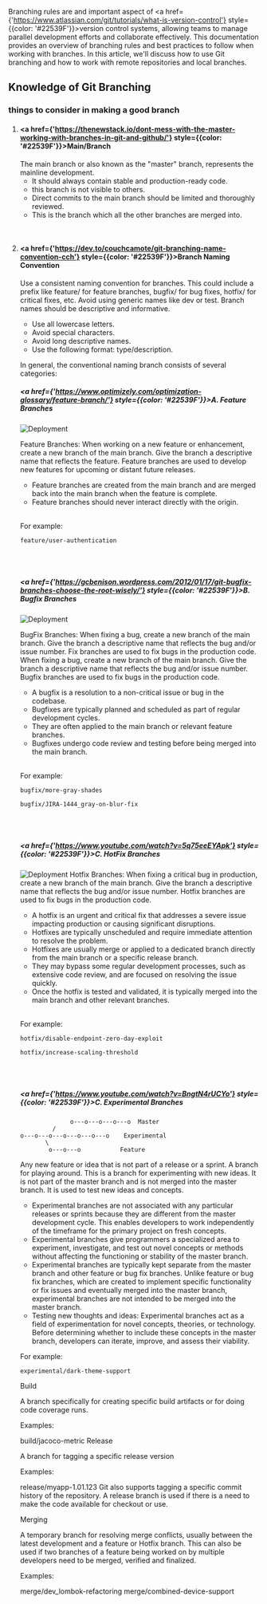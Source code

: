 Branching rules are and important aspect of <a href={'https://www.atlassian.com/git/tutorials/what-is-version-control'} style={{color: '#22539F'}}>version control systems</a>, allowing teams to manage parallel development efforts and collaborate effectively. This documentation provides an overview of branching rules and best practices to follow when working with branches. In this article, we'll discuss how to use Git branching and how to work with remote repositories and local branches.

## Knowledge of Git Branching

### things to consider in making a good branch

1. #### <a href={'https://thenewstack.io/dont-mess-with-the-master-working-with-branches-in-git-and-github/'} style={{color: '#22539F'}}>Main/Branch</a>
    The main branch or also known as the "master" branch, represents the mainline development.
    - It should always contain stable and production-ready code.
    - this branch is not visible to others.
    - Direct commits to the main branch should be limited and thoroughly reviewed.
    - This is the branch which all the other branches are merged into.

<br />

2.  #### <a href={'https://dev.to/couchcamote/git-branching-name-convention-cch'} style={{color: '#22539F'}}>Branch Naming Convention</a>

    Use a consistent naming convention for branches. This could include a prefix like feature/ for feature branches, bugfix/ for bug fixes, hotfix/ for critical fixes, etc. Avoid using generic names like dev or test.
    Branch names should be descriptive and informative.

    -   Use all lowercase letters.
    -   Avoid special characters.
    -   Avoid long descriptive names.
    -   Use the following format: type/description.

    In general, the conventional naming branch consists of several categories:

    ##### <a href={'https://www.optimizely.com/optimization-glossary/feature-branch/'} style={{color: '#22539F'}}>A. Feature Branches</a>

    ![Deployment](/img/branch-rules/FeatureFlow.png)

    Feature Branches: When working on a new feature or enhancement, create a new branch of the main branch. Give the branch a descriptive name that reflects the feature. Feature branches are used to develop new features for upcoming or distant future releases.

    -   Feature branches are created from the main branch and are merged back into the main branch when the feature is complete.
    -   Feature branches should never interact directly with the origin.

    <br />

    For example:

    ```
    feature/user-authentication
    ```

    <br />
    <br />

    ##### <a href={'https://gcbenison.wordpress.com/2012/01/17/git-bugfix-branches-choose-the-root-wisely/'} style={{color: '#22539F'}}>B. Bugfix Branches</a>

    ![Deployment](/img/branch-rules/BugFix.png)

    BugFix Branches: When fixing a bug, create a new branch of the main branch. Give the branch a descriptive name that reflects the bug and/or issue number. Fix branches are used to fix bugs in the production code. When fixing a bug, create a new branch of the main branch. Give the branch a descriptive name that reflects the bug and/or issue number. Bugfix branches are used to fix bugs in the production code.

    -   A bugfix is a resolution to a non-critical issue or bug in the codebase.
    -   Bugfixes are typically planned and scheduled as part of regular development cycles.
    -   They are often applied to the main branch or relevant feature branches.
    -   Bugfixes undergo code review and testing before being merged into the main branch.

    <br />

    For example:

    ```
    bugfix/more-gray-shades
    ```

    ```
    bugfix/JIRA-1444_gray-on-blur-fix
    ```

    <br />
    <br />

    ##### <a href={'https://www.youtube.com/watch?v=5q75eeEYApk'} style={{color: '#22539F'}}>C. HotFix Branches</a>

    ![Deployment](/img/branch-rules/HotFix.png)
    Hotfix Branches: When fixing a critical bug in production, create a new branch of the main branch. Give the branch a descriptive name that reflects the bug and/or issue number. Hotfix branches are used to fix bugs in the production code.

    -   A hotfix is an urgent and critical fix that addresses a severe issue impacting production or causing significant disruptions.
    -   Hotfixes are typically unscheduled and require immediate attention to resolve the problem.
    -   Hotfixes are usually merge or applied to a dedicated branch directly from the main branch or a specific release branch.
    -   They may bypass some regular development processes, such as extensive code review, and are focused on resolving the issue quickly.
    -   Once the hotfix is tested and validated, it is typically merged into the main branch and other relevant branches.

    <br />

    For example:

    ```
    hotfix/disable-endpoint-zero-day-exploit
    ```

    ```
    hotfix/increase-scaling-threshold
    ```

    <br />
    <br />

    ##### <a href={'https://www.youtube.com/watch?v=BngtN4rUCYo'} style={{color: '#22539F'}}>C. Experimental Branches</a>

                      o---o---o---o---o  Master
                 /
        o---o---o---o---o---o---o    Experimental
               \
                o---o---o           Feature


    Any new feature or idea that is not part of a release or a sprint. A branch for playing around. This is a branch for experimenting with new ideas. It is not part of the master branch and is not merged into the master branch. It is used to test new ideas and concepts.

    -   Experimental branches are not associated with any particular releases or sprints because they are different from the master development cycle. This enables developers to work independently of the timeframe for the primary project on fresh concepts.
    -   Experimental branches give programmers a specialized area to experiment, investigate, and test out novel concepts or methods without affecting the functioning or stability of the master branch.
    -   Experimental branches are typically kept separate from the master branch and other feature or bug fix branches. Unlike feature or bug fix branches, which are created to implement specific functionality or fix issues and eventually merged into the master branch, experimental branches are not intended to be merged into the master branch.
    -   Testing new thoughts and ideas: Experimental branches act as a field of experimentation for novel concepts, theories, or technology. Before determining whether to include these concepts in the master branch, developers can iterate, improve, and assess their viability.

    For example:

    ```
    experimental/dark-theme-support
    ```

    Build

    A branch specifically for creating specific build artifacts or for doing code coverage runs.

    Examples:

    build/jacoco-metric
    Release

    A branch for tagging a specific release version

    Examples:

    release/myapp-1.01.123
    Git also supports tagging a specific commit history of the repository. A release branch is used if there is a need to make the code available for checkout or use.

    Merging

    A temporary branch for resolving merge conflicts, usually between the latest development and a feature or Hotfix branch. This can also be used if two branches of a feature being worked on by multiple developers need to be merged, verified and finalized.

    Examples:

    merge/dev_lombok-refactoring
    merge/combined-device-support
